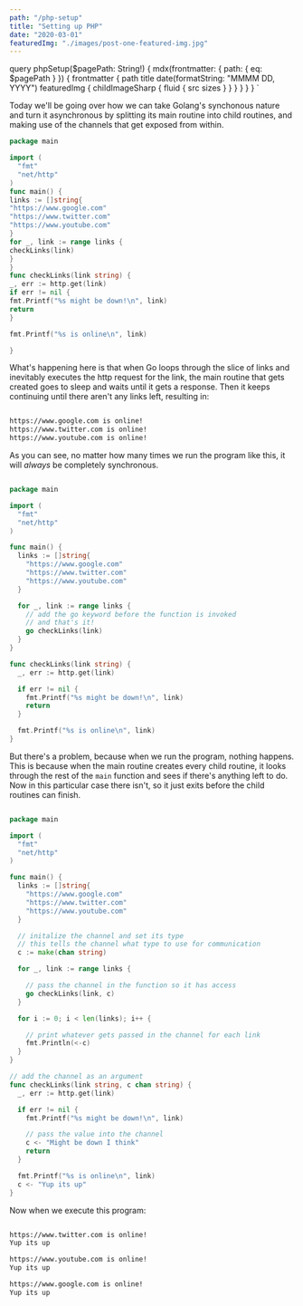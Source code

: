 ```yaml
---
path: "/php-setup"
title: "Setting up PHP"
date: "2020-03-01"
featuredImg: "./images/post-one-featured-img.jpg"
---
```



  query phpSetup($pagePath: String!) {
    mdx(frontmatter: { path: { eq: $pagePath } }) {
      frontmatter {
        path
        title
        date(formatString: "MMMM DD, YYYY")
        featuredImg {
          childImageSharp {
            fluid {
              src
              sizes
            }
          }
        }
      }
    }
  }
`

<PageQuoteText>
  Today we'll be going over how we can take Golang's synchonous nature and turn
  it asynchronous by splitting its main routine into child routines, and making
  use of the channels that get exposed from within.
</PageQuoteText>

<WhatIsRoutine />

```go
package main

import (
  "fmt"
  "net/http"
)
func main() {
links := []string{
"https://www.google.com"
"https://www.twitter.com"
"https://www.youtube.com"
}
for _, link := range links {
checkLinks(link)
}
}
func checkLinks(link string) {
_, err := http.get(link)
if err != nil {
fmt.Printf("%s might be down!\n", link)
return
}

fmt.Printf("%s is online\n", link)

}

```

What's happening here is that when Go loops through the slice of links and inevitably executes the http request for the link, the main routine that gets created goes to sleep and waits until it gets a response. Then it keeps continuing until there aren't any links left, resulting in:

```bash

https://www.google.com is online!
https://www.twitter.com is online!
https://www.youtube.com is online!

```

As you can see, no matter how many times we run the program like this, it will _always_ be completely synchronous.

<HowToMakeRoutine />

```go

package main

import (
  "fmt"
  "net/http"
)

func main() {
  links := []string{
    "https://www.google.com"
    "https://www.twitter.com"
    "https://www.youtube.com"
  }

  for _, link := range links {
    // add the go keyword before the function is invoked
    // and that's it!
    go checkLinks(link)
  }
}

func checkLinks(link string) {
  _, err := http.get(link)

  if err != nil {
    fmt.Printf("%s might be down!\n", link)
    return
  }

  fmt.Printf("%s is online\n", link)
}

```

But there's a problem, because when we run the program, nothing happens. This is because when the main routine creates every child routine, it looks through the rest of the `main` function and sees if there's anything left to do. Now in this particular case there isn't, so it just exits before the child routines can finish.

<AllowingCommunication />

```go

package main

import (
  "fmt"
  "net/http"
)

func main() {
  links := []string{
    "https://www.google.com"
    "https://www.twitter.com"
    "https://www.youtube.com"
  }

  // initalize the channel and set its type
  // this tells the channel what type to use for communication
  c := make(chan string)

  for _, link := range links {

    // pass the channel in the function so it has access
    go checkLinks(link, c)
  }

  for i := 0; i < len(links); i++ {

    // print whatever gets passed in the channel for each link
    fmt.Println(<-c)
  }
}

// add the channel as an argument
func checkLinks(link string, c chan string) {
  _, err := http.get(link)

  if err != nil {
    fmt.Printf("%s might be down!\n", link)

    // pass the value into the channel
    c <- "Might be down I think"
    return
  }

  fmt.Printf("%s is online\n", link)
  c <- "Yup its up"
}

```

Now when we execute this program:

```bash

https://www.twitter.com is online!
Yup its up

https://www.youtube.com is online!
Yup its up

https://www.google.com is online!
Yup its up

```

<RoutineChannelsFinished />
